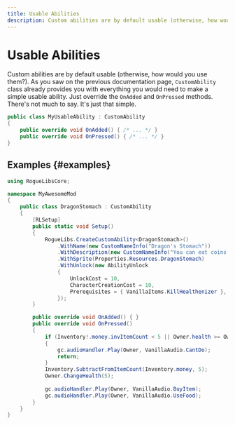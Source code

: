 ```yaml
---
title: Usable Abilities
description: Custom abilities are by default usable (otherwise, how would you use them?). As you saw on the previous documentation page, CustomAbility class already provides you with everything you would need to make a simple usable ability. Just override the OnAdded and OnPressed methods. There's not much to say. It's just that simple.
---
```


# Usable Abilities

Custom abilities are by default usable (otherwise, how would you use them?). As you saw on the previous documentation page, `CustomAbility` class already provides you with everything you would need to make a simple usable ability. Just override the `OnAdded` and `OnPressed` methods. There's not much to say. It's just that simple.

```csharp title="/MyAwesomeProject/MyUsableAbility.cs"
public class MyUsableAbility : CustomAbility
{
    public override void OnAdded() { /* ... */ }
    public override void OnPressed() { /* ... */ }
}
```

## Examples {#examples}

<Tabs>
<TabItem value="Dragon's Stomach">

```csharp title="/MyAwesomeProject/DragonStomach.cs"
using RogueLibsCore;

namespace MyAwesomeMod
{
    public class DragonStomach : CustomAbility
    {
        [RLSetup]
        public static void Setup()
        {
            RogueLibs.CreateCustomAbility<DragonStomach>()
                .WithName(new CustomNameInfo("Dragon's Stomach"))
                .WithDescription(new CustomNameInfo("You can eat coins to restore your health! That's why dragons hoard all the treasure, right?"))
                .WithSprite(Properties.Resources.DragonStomach)
                .WithUnlock(new AbilityUnlock
                {
                    UnlockCost = 10,
                    CharacterCreationCost = 10,
                    Prerequisites = { VanillaItems.KillHealthenizer },
                });
        }

        public override void OnAdded() { }
        public override void OnPressed()
        {
            if (Inventory!.money.invItemCount < 5 || Owner.health >= Owner.healthMax)
            {
                gc.audioHandler.Play(Owner, VanillaAudio.CantDo);
                return;
            }
            Inventory.SubtractFromItemCount(Inventory.money, 5);
            Owner.ChangeHealth(5);
            
            gc.audioHandler.Play(Owner, VanillaAudio.BuyItem);
            gc.audioHandler.Play(Owner, VanillaAudio.UseFood);
        }
    }
}
```

</TabItem>
</Tabs>
